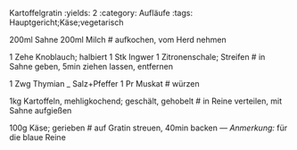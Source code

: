 Kartoffelgratin
:yields: 2
:category: Aufläufe
:tags: Hauptgericht;Käse;vegetarisch

200ml Sahne
200ml Milch
# aufkochen, vom Herd nehmen

1 Zehe Knoblauch; halbiert
1 Stk Ingwer
1 Zitronenschale; Streifen
# in Sahne geben, 5min ziehen lassen, entfernen

1 Zwg Thymian
_ Salz+Pfeffer
1 Pr Muskat
# würzen

1kg Kartoffeln, mehligkochend; geschält, gehobelt
# in Reine verteilen, mit Sahne aufgießen

100g Käse; gerieben
# auf Gratin streuen, 40min backen
--- 
_Anmerkung:_ für die blaue Reine
